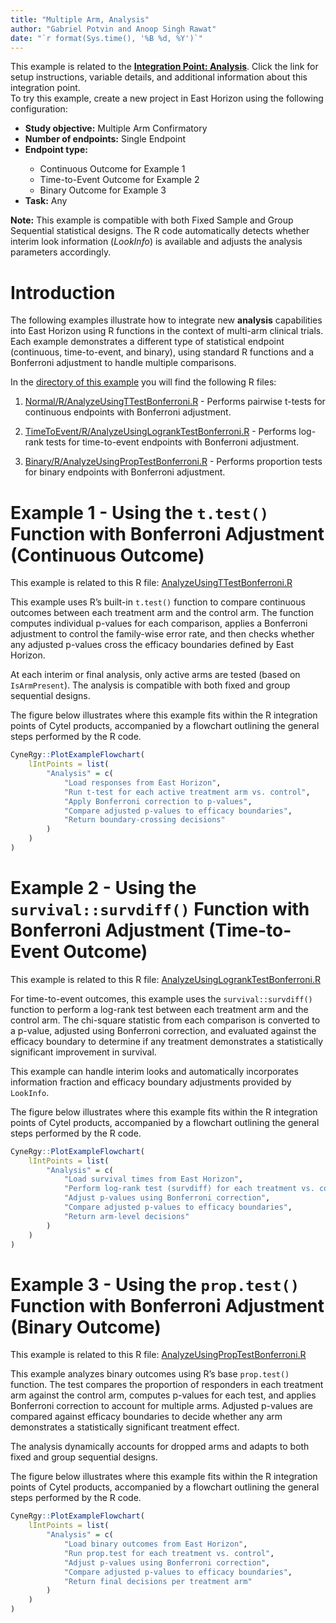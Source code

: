 ```yaml
---
title: "Multiple Arm, Analysis"
author: "Gabriel Potvin and Anoop Singh Rawat"
date: "`r format(Sys.time(), '%B %d, %Y')`"
---
```


<div class="alert alert-primary" role="alert">
<p style="margin-bottom:0">This example is related to the <a href="IntegrationPointAnalysis.html" class="alert-link">**Integration Point: Analysis**</a>. Click the link for setup instructions, variable details, and additional information about this integration point.</p></div>

<div class="alert alert-danger" role="alert">
To try this example, create a new project in East Horizon using the following configuration:
<ul style="margin-bottom:0">
<li>**Study objective:** Multiple Arm Confirmatory</li>
<li>**Number of endpoints:** Single Endpoint</li>
<li>**Endpoint type:**</li>
<ul style="margin-bottom:0">
<li>Continuous Outcome for Example 1</li>
<li>Time-to-Event Outcome for Example 2</li>
<li>Binary Outcome for Example 3</li>
</ul>
<li>**Task:** Any</li>
</ul></div>

<div class="alert alert-warning" role="alert">
<p style="margin-bottom:0">**Note:** This example is compatible with both Fixed Sample and Group Sequential statistical designs. The R code automatically detects whether interim look information (*LookInfo*) is available and adjusts the analysis parameters accordingly.</p>
</div>

# Introduction

The following examples illustrate how to integrate new **analysis** capabilities into East Horizon using R functions in the context of multi-arm clinical trials. Each example demonstrates a different type of statistical endpoint (continuous, time-to-event, and binary), using standard R functions and a Bonferroni adjustment to handle multiple comparisons.

In the [directory of this example](https://github.com/Cytel-Inc/CyneRgy/tree/main/inst/Examples/MultiArmOutcomeAnalysis) you will find the following R files:

1. [Normal/R/AnalyzeUsingTTestBonferroni.R](https://github.com/Cytel-Inc/CyneRgy/blob/main/inst/Examples/MultiArmOutcomeAnalysis/Normal/R/AnalyzeUsingTTestBonferroni.R) - Performs pairwise t-tests for continuous endpoints with Bonferroni adjustment.

2. [TimeToEvent/R/AnalyzeUsingLogrankTestBonferroni.R](https://github.com/Cytel-Inc/CyneRgy/blob/main/inst/Examples/MultiArmOutcomeAnalysis/TimeToEvent/R/AnalyzeUsingLogrankTestBonferroni.R) - Performs log-rank tests for time-to-event endpoints with Bonferroni adjustment.

3. [Binary/R/AnalyzeUsingPropTestBonferroni.R](https://github.com/Cytel-Inc/CyneRgy/blob/main/inst/Examples/MultiArmOutcomeAnalysis/Binary/R/AnalyzeUsingPropTestBonferroni.R) - Performs proportion tests for binary endpoints with Bonferroni adjustment.


# Example 1 - Using the `t.test()` Function with Bonferroni Adjustment (Continuous Outcome)

<div class="alert alert-primary" role="alert">
  <p style="margin-bottom:0"> This example is related to this R file: <a href="https://github.com/Cytel-Inc/CyneRgy/blob/main/inst/Examples/MultiArmOutcomeAnalysis/Normal/R/AnalyzeUsingTTestBonferroni.R" class="alert-link">AnalyzeUsingTTestBonferroni.R</a></p>
</div>

This example uses R's built-in `t.test()` function to compare continuous outcomes between each treatment arm and the control arm. The function computes individual p-values for each comparison, applies a Bonferroni adjustment to control the family-wise error rate, and then checks whether any adjusted p-values cross the efficacy boundaries defined by East Horizon.

At each interim or final analysis, only active arms are tested (based on `IsArmPresent`). The analysis is compatible with both fixed and group sequential designs.

The figure below illustrates where this example fits within the R integration points of Cytel products, accompanied by a flowchart outlining the general steps performed by the R code.

```r
CyneRgy::PlotExampleFlowchart(
    lIntPoints = list(
        "Analysis" = c(
            "Load responses from East Horizon",
            "Run t-test for each active treatment arm vs. control",
            "Apply Bonferroni correction to p-values",
            "Compare adjusted p-values to efficacy boundaries",
            "Return boundary-crossing decisions"
        )
    )
)
```

# Example 2 - Using the `survival::survdiff()` Function with Bonferroni Adjustment (Time-to-Event Outcome)

<div class="alert alert-primary" role="alert">
  <p style="margin-bottom:0"> This example is related to this R file: <a href="https://github.com/Cytel-Inc/CyneRgy/blob/main/inst/Examples/MultiArmOutcomeAnalysis/TimeToEvent/R/AnalyzeUsingLogrankTestBonferroni.R" class="alert-link">AnalyzeUsingLogrankTestBonferroni.R</a></p>
</div>

For time-to-event outcomes, this example uses the `survival::survdiff()` function to perform a log-rank test between each treatment arm and the control arm. The chi-square statistic from each comparison is converted to a p-value, adjusted using Bonferroni correction, and evaluated against the efficacy boundary to determine if any treatment demonstrates a statistically significant improvement in survival.

This example can handle interim looks and automatically incorporates information fraction and efficacy boundary adjustments provided by `LookInfo`.

The figure below illustrates where this example fits within the R integration points of Cytel products, accompanied by a flowchart outlining the general steps performed by the R code.

```r
CyneRgy::PlotExampleFlowchart(
    lIntPoints = list(
        "Analysis" = c(
            "Load survival times from East Horizon",
            "Perform log-rank test (survdiff) for each treatment vs. control",
            "Adjust p-values using Bonferroni correction",
            "Compare adjusted p-values to efficacy boundaries",
            "Return arm-level decisions"
        )
    )
)
```

# Example 3 - Using the `prop.test()` Function with Bonferroni Adjustment (Binary Outcome)

<div class="alert alert-primary" role="alert">
  <p style="margin-bottom:0"> This example is related to this R file: <a href="https://github.com/Cytel-Inc/CyneRgy/blob/main/inst/Examples/MultiArmOutcomeAnalysis/Binary/R/AnalyzeUsingPropTestBonferroni.R" class="alert-link">AnalyzeUsingPropTestBonferroni.R</a></p>
</div>

This example analyzes binary outcomes using R's base `prop.test()` function. The test compares the proportion of responders in each treatment arm against the control arm, computes p-values for each test, and applies Bonferroni correction to account for multiple arms. Adjusted p-values are compared against efficacy boundaries to decide whether any arm demonstrates a statistically significant treatment effect.

The analysis dynamically accounts for dropped arms and adapts to both fixed and group sequential designs.

The figure below illustrates where this example fits within the R integration points of Cytel products, accompanied by a flowchart outlining the general steps performed by the R code.

```r
CyneRgy::PlotExampleFlowchart(
    lIntPoints = list(
        "Analysis" = c(
            "Load binary outcomes from East Horizon",
            "Run prop.test for each treatment vs. control",
            "Adjust p-values using Bonferroni correction",
            "Compare adjusted p-values to efficacy boundaries",
            "Return final decisions per treatment arm"
        )
    )
)
```
